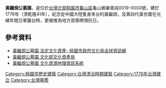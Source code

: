 {{coord|25.0614666264747|N|121.378540300853|E|display=title}}
{{tw monument 
|name=黃繼烔公墓園
|formername=
|image=黃繼烔公墓園.JPG
|imagename=
|othername=
|formalname=
|level=歷史建築
|class=墓葬
|time = 1776年
|location=桃園市龜山區
|open=
|cost=
|website=
}}

'''黃繼烔公墓園'''，是位於[[台灣北部|台灣北部]][[桃園市|桃園市]][[龜山區|龜山區]]龜山鄉樂善段0019-0000號，建於1776年（清乾隆41年），紀念從中國大陸隻身來台的黃繼烔，及第四代黃世霧在光緒年間日軍襲台時，更被推為地方首領帶頭抗日。

== 參考資料 ==
* [http://www.tyccc.gov.tw/artasset/historicalbuilding/upt.asp?p0=89 黃繼烔公墓園 法定文化資產- 桃園市政府文化局全球資訊網]
* [https://nchdb.boch.gov.tw/assets/advanceSearch/historicalBuilding/20080516000001 黃繼烔公墓園 文化部文化資產局]
* [http://crgis.rchss.sinica.edu.tw/assets/tangible/1304 黃繼烔公墓園 文化資源地理資訊系統]

{{taiwan-stub}}
{{桃園市文化資產}}

[[Category:桃園市歷史建築|Category:桃園市歷史建築]]
[[Category:台灣清治時期建築|Category:台灣清治時期建築]]
[[Category:1776年台灣建立|Category:1776年台灣建立]]
[[Category:台灣墓葬|Category:台灣墓葬]]